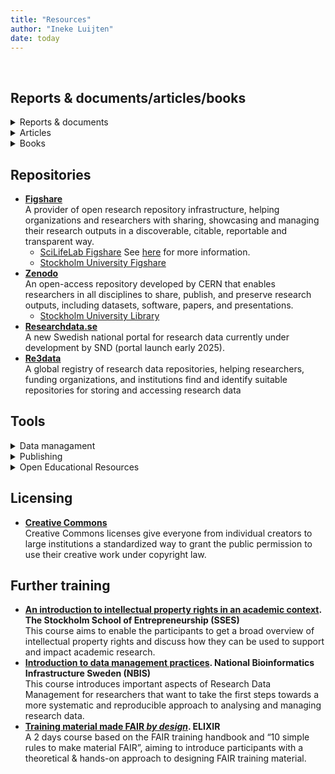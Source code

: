 ```yaml
---
title: "Resources"
author: "Ineke Luijten"
date: today
---
```


<br>

## Reports & documents/articles/books

<details>
  <summary>Reports & documents</summary>

- **[National roadmap for Open Science](https://staging.suhf.se/app/uploads/2022/09/National-Roadmap-for-Open-Science-Recommendation-2021-1-Rev.-June-2022-Ref.-SU-850-0005-17.pdf). SUHF, 13/09/2022, Ref SU-850-005-17**  
This roadmap clarifies the responsibilities of higher education institutions and the measures needed to accelerate work on open access to research data and research
results.
- **[National guidelines for Open Science](https://urn.kb.se/resolve?urn=urn:nbn:se:kb:publ-738). The National Library of Sweden (KB), 15/01/2024, ISBN 978-91-7000-492-6**  
Guidelines to provide support and guidance for different stakeholders in Sweden who have overarching responsibility in the transition to open science.  
- **[Good Research Practice 2024](https://www.vr.se/analys/rapporter/vara-rapporter/2024-10-02-god-forskningssed-2024.html). The Swedish Research Council (VR), 2024, ISBN 978-91-89845-08-4**  
Good Research Practice 2024 provides orientation in the ethical principles and regulations that are important for research, and clarifies the responsibility that different actors have (currently only available in Swedish).
- **[Agreement on Reforming Research Assessment](https://coara.eu/app/uploads/2022/09/2022_07_19_rra_agreement_final.pdf). CoARA, 20/07/2022**  
Agreement establishing a common direction for research assessment reform: the assessment of research, researchers and research organisations recognises the diverse outputs, practices and activities that maximise the quality and impact of research.       
- **[San Fransisco Declaration on Research Assessment](https://sfdora.org/read/). DORA, 2021**  
A declaration developed to improve the ways in which the outputs of scholarly research are evaluated. 


</details>
  
<details>
  <summary>Articles</summary>

- **[The FAIR Guiding Principles for scientific data management and stewardship](https://www.nature.com/articles/sdata201618). Wilkinson, M., Dumontier, M., Aalbersberg, I. et al. (2016) Sci Data 3, 160018**    
The first formal publication of the FAIR Principles. Includes the rationale behind them, and some exemplar implementations in the community.    
- **[Bibliometrics: The Leiden Manifesto for research metrics](https://www.nature.com/articles/520429a). Hicks, D., Wouters, P., Waltman, L. et al. (2015) Nature 520, 429–431** 
A distillation of best practice in metrics-based research assessment so that researchers can hold evaluators to account, and evaluators can hold their indicators to account.
- **[Ten simple rules for making training materials FAIR](https://journals.plos.org/ploscompbiol/article?id=10.1371/journal.pcbi.1007854). Garcia L, Batut B, Burke ML, Kuzak M, Psomopoulos F, Arcila R, et al. (2020). PLoS Comput Biol 16(5):e1007854**   
Action points for trainers to help make their training materials FAIR, enabling others to find, (re)use, and adapt them.

</details>

<details>
  <summary>Books</summary>
  
- **[The philosophy of Open Science](https://www.cambridge.org/core/elements/philosophy-of-open-science/0D049ECF635F3B676C03C6868873E406). Sabina Leonelli (31/07/2023) ISBN 9781009416368**    
This book examines the role played by OS principles and practices within contemporary research and how this relates to the epistemology of science.    
- **[Open Science: the very idea](https://link.springer.com/book/10.1007/978-94-024-2115-6). Frank Miedema (2022). ISBN 978-94-024-2115-6**   
This book provides a broad context for the understanding of current problems of science and of the different movements aiming to improve the societal impact of science and research. 
- **[Radical solutions and Open Science](https://link.springer.com/book/10.1007/978-981-15-4276-3). Daniel Burgos (editor) (2020). ISBN 978-981-15-4276-3**   
This book presents how Open Science is a powerful tool to boost Higher Education. It presents radical, transgenic solutions for recurrent and long-standing problems in Higher Education. 


</details>


## Repositories
- **[Figshare](https://figshare.com)**  
A provider of open research repository infrastructure, helping organizations and researchers with sharing, showcasing and managing their research outputs in a discoverable, citable, reportable and transparent way.
    - [SciLifeLab Figshare](https://figshare.scilifelab.se) See [here](https://www.scilifelab.se/data/repository/) for more information. 
    - [Stockholm University Figshare](https://su.figshare.come)  
- **[Zenodo](https://figshare.com)**   
An open-access repository developed by CERN that enables researchers in all disciplines to share, publish, and preserve research outputs, including datasets, software, papers, and presentations.  
    - [Stockholm University Library](https://zenodo.org/communities/stockholmuniversitylibrary/records?q=&l=list&p=1&s=10&sort=newest)
- **[Researchdata.se](https://snd.se/en/researchdatase)**  
A new Swedish national portal for research data currently under development by SND (portal launch early 2025).  
- **[Re3data](https://www.re3data.org/search)**  
A global registry of research data repositories, helping researchers, funding organizations, and institutions find and identify suitable repositories for storing and accessing research data    


## Tools

<details>
  <summary>Data managament</summary>

- **[Swedish National Data Service (SND)](https://snd.se/en/)**  
A Swedish national infrastructure for research data, supporting the accessibility, preservation, and reuse of research data and related materials. Tools include, but are not limited to: 
    - [Checklist for data management plan](https://zenodo.org/records/6424769)
    - [Persistent identifier services](https://snd.se/en/describe-and-share-data/pid-services-doi-epic)
    - [Publishing sensitive data](https://snd.se/en/manage-data/plan/research-material-with-personal-data) 
- **[National Bioinformatics Infrastructure Sweden (NBIS)](https://nbis.se)**  
A Swedish national infrastructure that provides bioinformatics and data science support to the Swedish life science research community. Tools include, but are not limited to: 
    - [Data management support and guidance](https://nbis.se/services/guidance-on-data-management)
    - [Data sharing](https://nbis.se/services/data-sharing)
- **[Data Stewardship Wizard](https://dsw.scilifelab.se). SciLifeLab**  
A tool to aid in data management planning.
- **[VR Data management plan template](https://www.vr.se/english/applying-for-funding/requirements-terms-and-conditions/producing-a-data-management-plan/data-management-plan-template.html). The Swedish Research Council (VR)**    
A template with six central parts that a data management plan should cover (partially reworked version of Science Europe’s "Core Requirements for Data Management Plans").  

</details>

<details>
  <summary>Publishing</summary>  

- **[Swepub](https://swepub.kb.se)**    
A national database of research publications that contains metadata from publications at higher education institutions, research authorities, and other research institutes in Sweden.
- **[Publicera](https://publicera.kb.se)**    
A platform for Swedish scholarly open access journals.  
- **[SciFree](https://scifree.se)**  
Providing digital infrastructure for 100% Open Access and Open Science, ensuring the work of researchers and libraries retains its value and reach.
- **[Review Commons](https://www.reviewcommons.org)**    
A platform for high-quality journal-independent peer review in the life sciences.  

</details>


<details>
  <summary>Open Educational Resources</summary>

- **[FAIR training handbook](https://elixir-europe-training.github.io/ELIXIR-TrP-FAIR-training-handbook/). ELIXIR FAIR training focus group**  
A handbook designed to provide guidance on how to FAIRify training material.
- **[FAIR-by-design microlearning](https://www.skills4eosc.eu/resources/fair-by-design-methodology). Skills4EOSC**
A guide through the main stages of the FAIR-by-Design Methodology that will help with creating FAIR learning materials.

</details>


## Licensing
- **[Creative Commons](https://creativecommons.org/share-your-work/cclicenses/)**  
Creative Commons licenses give everyone from individual creators to large institutions a standardized way to grant the public permission to use their creative work under copyright law.   



## Further training
- **[An introduction to intellectual property rights in an academic context](https://www.sses.se/course/an-introduction-to-intellectual-property-rights-in-an-academic-context/). The Stockholm School of Entrepreneurship (SSES)**    
This course aims to enable the participants to get a broad overview of intellectual property rights and discuss how they can be used to support and impact academic research. 
- **[Introduction to data management practices](https://nbis.se/training/6). National Bioinformatics Infrastructure Sweden (NBIS)**      
This course introduces important aspects of Research Data Management for researchers that want to take the first steps towards a more systematic and reproducible approach to analysing and managing research data.  
- **[Training material made FAIR *by design*](https://elixir-europe-training.github.io/ELIXIR-TrP-FAIR-Material-By-Design/). ELIXIR**   
A 2 days course based on the FAIR training handbook and "10 simple rules to make material FAIR", aiming to introduce participants with a theoretical & hands-on approach to designing FAIR training material.

